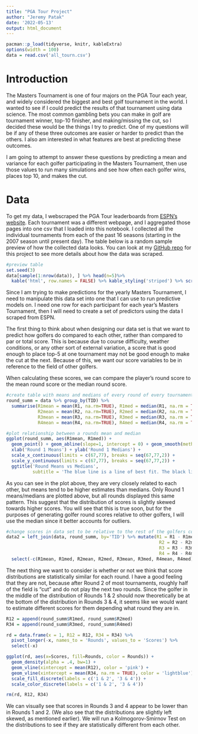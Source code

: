 ```yaml
---
title: "PGA Tour Project"
author: "Jeremy Patak"
date: '2022-05-13'
output: html_document
---
```

```r
pacman::p_load(tidyverse, knitr, kableExtra)
options(width = 100)
data = read.csv('all_tourn.csv')
```

# Introduction

The Masters Tournament is one of four majors on the PGA Tour each year, and widely considered the biggest and best golf tournament in the world. I wanted to see if I could predict the results of that tournament using data science. The most common gambling bets you can make in golf are tournament winner, top-10 finisher, and making/missing the cut, so I decided these would be the things I try to predict. One of my questions will be if any of these three outcomes are easier or harder to predict than the others. I also am interested in what features are best at predicting these outcomes. 

I am going to attempt to answer these questions by predicting a mean and variance for each golfer participating in the Masters Tournament, then use those values to run many simulations and see how often each golfer wins, places top 10, and makes the cut.

# Data

To get my data, I webscraped the PGA Tour leaderboards from [ESPN's website](https://www.espn.com/golf/leaderboard). Each tournament was a different webpage, and I aggregated those pages into one csv that I loaded into this notebook. I collected all the individual tournaments from each of the past 16 seasons (starting in the 2007 season until present day). The table below is a random sample preview of how the collected data looks. You can look at my [GitHub repo](https://github.com/jpatak16/PGAtour_project) for this project to see more details about how the data was scraped. 

```r
#preview table
set.seed(3)
data[sample(1:nrow(data)), ] %>% head(n=5)%>%
  kable('html', row.names = FALSE) %>% kable_styling('striped') %>% scroll_box(width = '100%')
```

Since I am trying to make predictions for the yearly Masters Tournament, I need to manipulate this data set into one that I can use to run predictive models on. I need one row for each participant for each year's Masters Tournament, then I will need to create a set of predictors using the data I scraped from ESPN.

The first thing to think about when designing our data set is that we want to predict how golfers do compared to each other, rather than compared to par or total score. This is because due to course difficulty, weather conditions, or any other sort of external variation, a score that is good enough to place top-5 at one tournament may not be good enough to make the cut at the next. Because of this, we want our score variables to be in reference to the field of other golfers.

When calculating these scores, we can compare the player's round score to the mean round score or the median round score. 

```r
#create table with means and medians of every round of every tournament in our data
round_summ = data %>% group_by(TID) %>%
  summarise(R1mean = mean(R1, na.rm=TRUE), R1med = median(R1, na.rm = TRUE),
            R2mean = mean(R2, na.rm=TRUE), R2med = median(R2, na.rm = TRUE),
            R3mean = mean(R3, na.rm=TRUE), R3med = median(R3, na.rm = TRUE),
            R4mean = mean(R4, na.rm=TRUE), R4med = median(R4, na.rm = TRUE))

#plot relationship between a rounds mean and median
ggplot(round_summ, aes(R1mean, R1med)) +
  geom_point() + geom_abline(slope=1, intercept = 0) + geom_smooth(method = 'lm') +
  xlab('Round 1 Means') + ylab('Round 1 Medians') +
  scale_x_continuous(limits = c(67,77), breaks = seq(67,77,2)) + 
  scale_y_continuous(limits = c(67,77), breaks = seq(67,77,2)) +
  ggtitle('Round Means vs Medians', 
          subtitle = 'The blue line is a line of best fit. The black line represents where mean=median.')
```

As you can see in the plot above, they are very closely related to each other, but means tend to be higher estimates than medians. Only Round 1 means/medians are plotted above, but all rounds displayed this same pattern. This suggest that the distribution of scores is slightly skewed towards higher scores. You will see that this is true soon, but for the purposes of generating golfer round scores relative to other golfers, I will use the median since it better accounts for outliers. 

```r
#change scores in data set to be relative to the rest of the golfers competing in the same round
data2 = left_join(data, round_summ, by='TID') %>% mutate(R1 = R1 - R1med,
                                                          R2 = R2 - R2med,
                                                          R3 = R3 - R3med,
                                                          R4 = R4 - R4med) %>%
  select(-c(R1mean, R1med, R2mean, R2med, R3mean, R3med, R4mean, R4med))


```

The next thing we want to consider is whether or not we think that score distributions are statistically similar for each round. I have a good feeling that they are not, because after Round 2 of most tournaments, roughly half of the field is "cut" and do not play the next two rounds. Since the golfer in the middle of the distribution of Rounds 1 & 2 should now theoretically be at the bottom of the distribution in Rounds 3 & 4, it seems like we would want to estimate different scores for them depending what round they are in. 

```r
R12 = append(round_summ$R1med, round_summ$R2med)
R34 = append(round_summ$R3med, round_summ$R4med)

rd = data.frame(x = 1, R12 = R12, R34 = R34) %>% 
  pivot_longer(-x, names_to = 'Rounds', values_to = 'Scores') %>%
  select(-x)

ggplot(rd, aes(x=Scores, fill=Rounds, color = Rounds)) +
  geom_density(alpha = .4, bw=1) +
  geom_vline(xintercept = mean(R12), color = 'pink') + 
  geom_vline(xintercept = mean(R34, na.rm = TRUE), color = 'lightblue') +
  scale_fill_discrete(labels = c('1 & 2', '3 & 4')) + 
  scale_color_discrete(labels = c('1 & 2', '3 & 4'))

rm(rd, R12, R34)
```

We can visually see that scores in Rounds 3 and 4 appear to be lower than in Rounds 1 and 2. (We also see that the distributions are slightly left skewed, as mentioned earlier). We will run a Kolmogorov-Smirnov Test on the distributions to see if they are statistically different from each other. 